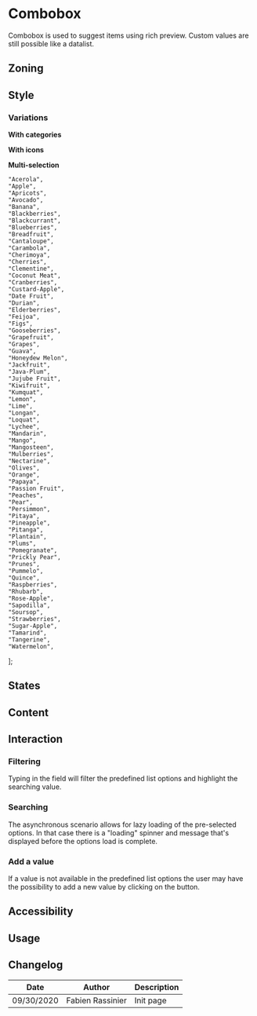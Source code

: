 
<Meta title="Components/Combobox" component={Combobox} />

<FigmaLink href="https://www.figma.com/file/XLAg5NdlNDKGVp6IgqDzGC/Combo-box" />

# Combobox

Combobox is used to suggest items using rich preview.
Custom values are still possible like a datalist.

## Zoning

<FigmaImage src="https://www.figma.com/file/qc8oUSyVJM67gSsbTShftt/%F0%9F%93%90-Zoning?node-id=64%3A0" alt="zoning for combobox" />

## Style

### Variations

**With categories**

<FigmaImage src="https://www.figma.com/file/XLAg5NdlNDKGVp6IgqDzGC/Combo-box?node-id=33%3A422" alt="combobox with categories" />


**With icons**

<FigmaImage src="https://www.figma.com/file/XLAg5NdlNDKGVp6IgqDzGC/Combo-box?node-id=33%3A468" alt="combobox with icons" />


**Multi-selection**

<FigmaImage src="https://www.figma.com/file/XLAg5NdlNDKGVp6IgqDzGC/Combo-box?node-id=33%3A547" alt="combobox for multiselection" />


    "Acerola",
    "Apple",
    "Apricots",
    "Avocado",
    "Banana",
    "Blackberries",
    "Blackcurrant",
    "Blueberries",
    "Breadfruit",
    "Cantaloupe",
    "Carambola",
    "Cherimoya",
    "Cherries",
    "Clementine",
    "Coconut Meat",
    "Cranberries",
    "Custard-Apple",
    "Date Fruit",
    "Durian",
    "Elderberries",
    "Feijoa",
    "Figs",
    "Gooseberries",
    "Grapefruit",
    "Grapes",
    "Guava",
    "Honeydew Melon",
    "Jackfruit",
    "Java-Plum",
    "Jujube Fruit",
    "Kiwifruit",
    "Kumquat",
    "Lemon",
    "Lime",
    "Longan",
    "Loquat",
    "Lychee",
    "Mandarin",
    "Mango",
    "Mangosteen",
    "Mulberries",
    "Nectarine",
    "Olives",
    "Orange",
    "Papaya",
    "Passion Fruit",
    "Peaches",
    "Pear",
    "Persimmon",
    "Pitaya",
    "Pineapple",
    "Pitanga",
    "Plantain",
    "Plums",
    "Pomegranate",
    "Prickly Pear",
    "Prunes",
    "Pummelo",
    "Quince",
    "Raspberries",
    "Rhubarb",
    "Rose-Apple",
    "Sapodilla",
    "Soursop",
    "Strawberries",
    "Sugar-Apple",
    "Tamarind",
    "Tangerine",
    "Watermelon",
];

<Canvas>
	<Story name="usage">
		<Combobox initialValue="" values={fruits} />
	</Story>
</Canvas>

## States

<FigmaImage src="https://www.figma.com/file/XLAg5NdlNDKGVp6IgqDzGC/Combo-box?node-id=33%3A202" alt="combobox behaviors" />


## Content

## Interaction

### Filtering 

Typing in the field will filter the predefined list options and highlight the searching value.

<FigmaImage src="https://www.figma.com/file/XLAg5NdlNDKGVp6IgqDzGC/Combo-box?node-id=33%3A846" alt="combobox filtering values" />


### Searching 

The asynchronous scenario allows for lazy loading of the pre-selected options. In that case there is a "loading" spinner and message that's displayed before the options load is complete.

<FigmaImage src="https://www.figma.com/file/XLAg5NdlNDKGVp6IgqDzGC/Combo-box?node-id=33%3A287" alt="combobox searching for a value" />

### Add a  value

If a value is not available in the predefined list options the user may have the possibility to add a new value by clicking on the button. 

<FigmaImage src="https://www.figma.com/file/XLAg5NdlNDKGVp6IgqDzGC/Combo-box?node-id=33%3A207" alt="combobox add a new value" />


## Accessibility

## Usage

## Changelog

| Date       | Author           | Description |
| ---------- | ---------------- | ----------- |
| 09/30/2020 | Fabien Rassinier | Init page   |

